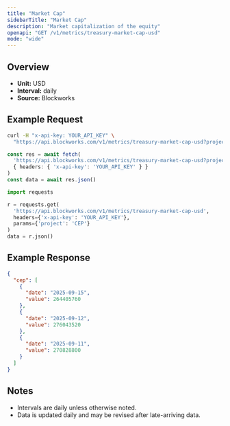 ```yaml
---
title: "Market Cap"
sidebarTitle: "Market Cap"
description: "Market capitalization of the equity"
openapi: "GET /v1/metrics/treasury-market-cap-usd"
mode: "wide"
---
```


## Overview

- **Unit:** USD
- **Interval:** daily
- **Source:** Blockworks

## Example Request

<CodeGroup>

```bash cURL
curl -H "x-api-key: YOUR_API_KEY" \
  "https://api.blockworks.com/v1/metrics/treasury-market-cap-usd?project=CEP"
```

```typescript TypeScript
const res = await fetch(
  'https://api.blockworks.com/v1/metrics/treasury-market-cap-usd?project=CEP',
  { headers: { 'x-api-key': 'YOUR_API_KEY' } }
)
const data = await res.json()
```

```python Python
import requests

r = requests.get(
  'https://api.blockworks.com/v1/metrics/treasury-market-cap-usd',
  headers={'x-api-key': 'YOUR_API_KEY'},
  params={'project': 'CEP'}
)
data = r.json()
```

</CodeGroup>

## Example Response

```json
{
  "cep": [
    {
      "date": "2025-09-15",
      "value": 264405760
    },
    {
      "date": "2025-09-12",
      "value": 276043520
    },
    {
      "date": "2025-09-11",
      "value": 270828800
    }
  ]
}
```

## Notes
- Intervals are daily unless otherwise noted.
- Data is updated daily and may be revised after late-arriving data.